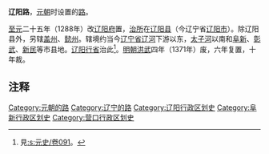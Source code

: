 '''辽阳路'''，[[元朝|元朝]]时设置的[[路_(行政区划)|路]]。

[[至元_(忽必烈)|至元]]二十五年（1288年）改[[辽阳府|辽阳府]]置，[[治所|治所]]在[[辽阳县|辽阳县]]（今辽宁省[[辽阳市|辽阳市]]）。除辽阳县外，另辖[[盖州_(金朝)|盖州]]、[[懿州_(辽朝)|懿州]]。辖境约当今[[辽宁省|辽宁省]][[辽河|辽河]]下游以东，[[太子河|太子河]]以南和[[阜新|阜新]]、[[彰武县|彰武]]、[[新民市|新民]]等市县地。[[辽阳行省|辽阳行省]]治此<ref>見[[:s:元史/卷091|:s:元史/卷091]]。</ref>。[[明朝|明朝]][[洪武|洪武]]四年（1371年）废，六年复置，十年裁。 

== 注释 ==
{{reflist}}

{{元朝行政区划|nocat}}
{{元朝行政区划小作品}}

[[Category:元朝的路|Category:元朝的路]]
[[Category:辽宁的路|Category:辽宁的路]]
[[Category:辽阳行政区划史|Category:辽阳行政区划史]]
[[Category:阜新行政区划史|Category:阜新行政区划史]]
[[Category:营口行政区划史|Category:营口行政区划史]]